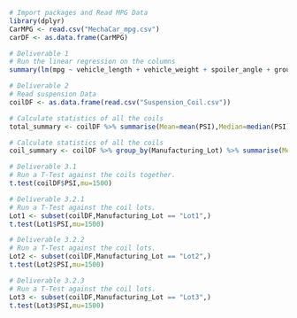 ```r
# Import packages and Read MPG Data
library(dplyr)
CarMPG <- read.csv("MechaCar_mpg.csv")
carDF <- as.data.frame(CarMPG)
```

```r
# Deliverable 1
# Run the linear regression on the columns
summary(lm(mpg ~ vehicle_length + vehicle_weight + spoiler_angle + ground_clearance + AWD,data = carDF))
```
```r
# Deliverable 2
# Read suspension Data
coilDF <- as.data.frame(read.csv("Suspension_Coil.csv"))

# Calculate statistics of all the coils
total_summary <- coilDF %>% summarise(Mean=mean(PSI),Median=median(PSI),Variance=var(PSI),SD=sd(PSI))

# Calculate statistics of all the coils
coil_summary <- coilDF %>% group_by(Manufacturing_Lot) %>% summarise(Mean=mean(PSI),Median=median(PSI),Variance=var(PSI),SD=sd(PSI))
```

```r
# Deliverable 3.1
# Run a T-Test against the coils together.
t.test(coilDF$PSI,mu=1500)
```
```r
# Deliverable 3.2.1
# Run a T-Test against the coil lots.
Lot1 <- subset(coilDF,Manufacturing_Lot == "Lot1",)
t.test(Lot1$PSI,mu=1500)
```
```r
# Deliverable 3.2.2
# Run a T-Test against the coil lots.
Lot2 <- subset(coilDF,Manufacturing_Lot == "Lot2",)
t.test(Lot2$PSI,mu=1500)
```

```r
# Deliverable 3.2.3
# Run a T-Test against the coil lots.
Lot3 <- subset(coilDF,Manufacturing_Lot == "Lot3",)
t.test(Lot3$PSI,mu=1500)
```

